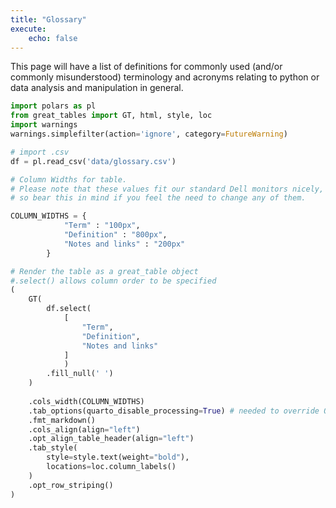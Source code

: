 ```yaml
---
title: "Glossary"
execute:
    echo: false
---
```


This page will have a list of definitions for commonly used (and/or commonly misunderstood) terminology and acronyms relating to python or data analysis and manipulation in general.

::: column-screen-inset-right
```python

import polars as pl
from great_tables import GT, html, style, loc
import warnings
warnings.simplefilter(action='ignore', category=FutureWarning)

# import .csv
df = pl.read_csv('data/glossary.csv')

# Column Widths for table.
# Please note that these values fit our standard Dell monitors nicely,
# so bear this in mind if you feel the need to change any of them.

COLUMN_WIDTHS = {
            "Term" : "100px",
            "Definition" : "800px",
            "Notes and links" : "200px"
        }

# Render the table as a great_table object
#.select() allows column order to be specified
(
    GT(
        df.select(
            [
				"Term",
				"Definition",
				"Notes and links"
            ]
            )
		.fill_null(' ')
    )
    
    .cols_width(COLUMN_WIDTHS)
    .tab_options(quarto_disable_processing=True) # needed to override Quarto's own table formatting
	.fmt_markdown()
    .cols_align(align="left")
    .opt_align_table_header(align="left")
    .tab_style(
        style=style.text(weight="bold"),
        locations=loc.column_labels()
    )
    .opt_row_striping()
)



```
:::
